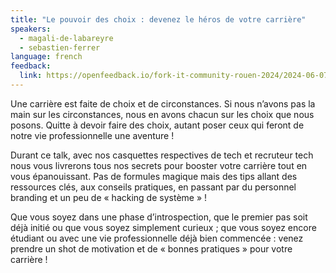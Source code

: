 ```yaml
---
title: "Le pouvoir des choix : devenez le héros de votre carrière"
speakers:
  - magali-de-labareyre
  - sebastien-ferrer
language: french
feedback:
  link: https://openfeedback.io/fork-it-community-rouen-2024/2024-06-07/Oybedxyf0lEpgJhwaj4e
---
```


Une carrière est faite de choix et de circonstances. Si nous n’avons pas la main sur les circonstances, nous en avons chacun sur les choix que nous posons. Quitte à devoir faire des choix, autant poser ceux qui feront de notre vie professionnelle une aventure !

Durant ce talk, avec nos casquettes respectives de tech et recruteur tech nous vous livrerons tous nos secrets pour booster votre carrière tout en vous épanouissant.
Pas de formules magique mais des tips allant des ressources clés, aux conseils pratiques, en passant par du personnel branding et un peu de « hacking de système » !

Que vous soyez dans une phase d’introspection, que le premier pas soit déjà initié ou que vous soyez simplement curieux ; que vous soyez encore étudiant ou avec une vie professionnelle déjà bien commencée : venez prendre un shot de motivation et de « bonnes pratiques » pour votre carrière !
